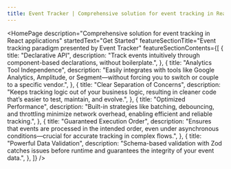 ```yaml
---
title: Event Tracker | Comprehensive solution for event tracking in React applications
---
```



<HomePage
  description="Comprehensive solution for event tracking in React applications"
  startedText="Get Started"
  featureSectionTitle="Event tracking paradigm presented by Event Tracker"
  featureSectionContents={[
    {
      title: "Declarative API",
      description: "Track events intuitively through component-based declarations, without boilerplate.",
    },
    {
      title: "Analytics Tool Independence",
      description:
        "Easily integrates with tools like Google Analytics, Amplitude, or Segment—without forcing you to switch or couple to a specific vendor.",
    },
    {
      title: "Clear Separation of Concerns",
      description:
        "Keeps tracking logic out of your business logic, resulting in cleaner code that’s easier to test, maintain, and evolve.",
    },
    {
      title: "Optimized Performance",
      description:
        "Built-in strategies like batching, debouncing, and throttling minimize network overhead, enabling efficient and reliable tracking.",
    },
    {
      title: "Guaranteed Execution Order",
      description:
        "Ensures that events are processed in the intended order, even under asynchronous conditions—crucial for accurate tracking in complex flows.",
    },
    {
      title: "Powerful Data Validation",
      description:
        "Schema-based validation with Zod catches issues before runtime and guarantees the integrity of your event data.",
    },
  ]}
/>
